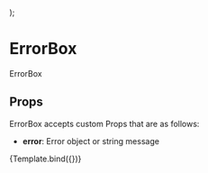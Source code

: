 
<Meta title="components/molecules/ErrorBox" decorators={[withDesign]} />

  <div className="p-12">
    <ErrorBox {...props} />
  </div>
);

# ErrorBox

ErrorBox

## Props

ErrorBox accepts custom Props that are as follows:

- <b>error</b>: Error object or string message

<Canvas>
  <Story
    name="ErrorBox"
    args={{
      error: 'Something went wrong',
    }}
  >
    {Template.bind({})}
  </Story>
</Canvas>

<ArgsTable of={ErrorBox} />
